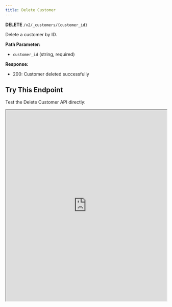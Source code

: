 ```yaml
---
title: Delete Customer
---
```


**DELETE** `/v2/_customers/{customer_id}`

Delete a customer by ID.

**Path Parameter:**
- `customer_id` (string, required)

**Response:**
- 200: Customer deleted successfully

## Try This Endpoint

Test the Delete Customer API directly:

<iframe 
  src="https://petstore.swagger.io/?url=https://raw.githubusercontent.com/vamsinole/docs/refs/heads/main/api-reference/openapi.json#/Customers/deleteCustomer"
  width="100%" 
  height="600px"
  style={{
    border: "none",
    borderRadius: "8px",
    boxShadow: "0 4px 6px rgba(0, 0, 0, 0.1)",
    marginTop: "20px"
  }}
  title="Delete Customer API Playground"
/> 
